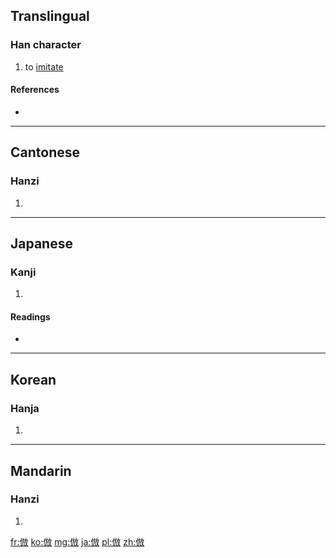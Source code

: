 {{also|仿}}
==Translingual==

===Han character===
{{Han char|rn=9|rad=人|as=08|sn=10|four=2824<sub>0</sub>|canj=人卜尸大 (OYSK)|ids=⿰亻⿰方女}}

# to [[imitate]]

====References====
* {{Han ref|kx=0108.140|dkj=00785|dj=0231.040|hdz=10183.020|uh=5023|ud=20515|bh=ADC0|bd=44480}}

----

==Cantonese==

===Hanzi===
{{yue-hanzi|jyut=|y=fong2}}

# {{defn|Cantonese|sort=人08}}

----

==Japanese==

===Kanji===
{{ja-kanji|grade=c|rs=人08}}

# {{defn|Japanese|sort=人08}}

====Readings====
* {{ja-readings|on=[[ほう]] (hō)|kun=[[ならう]] (narau)}}

----

==Korean==

===Hanja===
{{ko-hanja|hangeul=방|rv=bang|mr=pang}}

# {{defn|Korean|sort=人08}}

----

==Mandarin==

===Hanzi===
{{cmn-hanzi|pin=[[fǎng]] ([[fang3]])|wg=fang<sup>3</sup>}}

# {{defn|Mandarin|sort=人08}}

[[fr:倣]]
[[ko:倣]]
[[mg:倣]]
[[ja:倣]]
[[pl:倣]]
[[zh:倣]]